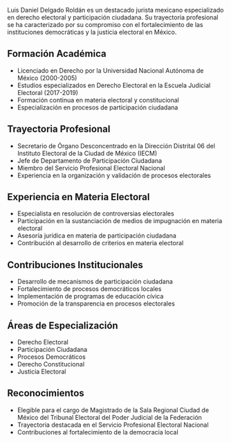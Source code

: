 Luis Daniel Delgado Roldán es un destacado jurista mexicano especializado en derecho electoral y participación ciudadana. Su trayectoria profesional se ha caracterizado por su compromiso con el fortalecimiento de las instituciones democráticas y la justicia electoral en México.

## Formación Académica

- Licenciado en Derecho por la Universidad Nacional Autónoma de México (2000-2005)
- Estudios especializados en Derecho Electoral en la Escuela Judicial Electoral (2017-2019)
- Formación continua en materia electoral y constitucional
- Especialización en procesos de participación ciudadana

## Trayectoria Profesional

- Secretario de Órgano Desconcentrado en la Dirección Distrital 06 del Instituto Electoral de la Ciudad de México (IECM)
- Jefe de Departamento de Participación Ciudadana
- Miembro del Servicio Profesional Electoral Nacional
- Experiencia en la organización y validación de procesos electorales

## Experiencia en Materia Electoral

- Especialista en resolución de controversias electorales
- Participación en la sustanciación de medios de impugnación en materia electoral
- Asesoría jurídica en materia de participación ciudadana
- Contribución al desarrollo de criterios en materia electoral

## Contribuciones Institucionales

- Desarrollo de mecanismos de participación ciudadana
- Fortalecimiento de procesos democráticos locales
- Implementación de programas de educación cívica
- Promoción de la transparencia en procesos electorales

## Áreas de Especialización

- Derecho Electoral
- Participación Ciudadana
- Procesos Democráticos
- Derecho Constitucional
- Justicia Electoral

## Reconocimientos

- Elegible para el cargo de Magistrado de la Sala Regional Ciudad de México del Tribunal Electoral del Poder Judicial de la Federación
- Trayectoria destacada en el Servicio Profesional Electoral Nacional
- Contribuciones al fortalecimiento de la democracia local
